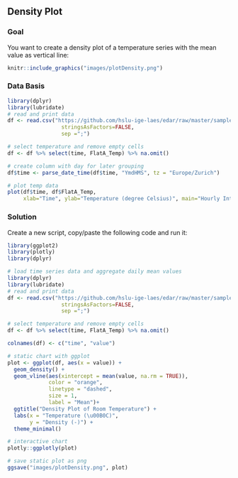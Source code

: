 \newpage
## Density Plot
### Goal
You want to create a density plot of a temperature series with the mean value as vertical line:

```r
knitr::include_graphics("images/plotDensity.png")
```

### Data Basis

```r
library(dplyr)
library(lubridate)
# read and print data
df <- read.csv("https://github.com/hslu-ige-laes/edar/raw/master/sampleData/flatTempHum.csv",
                 stringsAsFactors=FALSE,
                 sep =";")

# select temperature and remove empty cells
df <- df %>% select(time, FlatA_Temp) %>% na.omit()

# create column with day for later grouping
df$time <- parse_date_time(df$time, "YmdHMS", tz = "Europe/Zurich")

# plot temp data
plot(df$time, df$FlatA_Temp,
     xlab="Time", ylab="Temperature (degree Celsius)", main="Hourly Interval Raw Data", type = "l")

```
\newpage
### Solution
Create a new script, copy/paste the following code and run it:

```r
library(ggplot2)
library(plotly)
library(dplyr)

# load time series data and aggregate daily mean values
library(dplyr)
library(lubridate)
# read and print data
df <- read.csv("https://github.com/hslu-ige-laes/edar/raw/master/sampleData/flatTempHum.csv",
                 stringsAsFactors=FALSE,
                 sep =";")

# select temperature and remove empty cells
df <- df %>% select(time, FlatA_Temp) %>% na.omit()

colnames(df) <- c("time", "value")

# static chart with ggplot
plot <- ggplot(df, aes(x = value)) + 
  geom_density() +
  geom_vline(aes(xintercept = mean(value, na.rm = TRUE)),
             color = "orange",
             linetype = "dashed",
             size = 1,
             label = "Mean")+
  ggtitle("Density Plot of Room Temperature") +
  labs(x = "Temperature (\u00B0C)",
       y = "Density (-)") +
  theme_minimal()

# interactive chart
plotly::ggplotly(plot)
```

```r
# save static plot as png
ggsave("images/plotDensity.png", plot)
```


